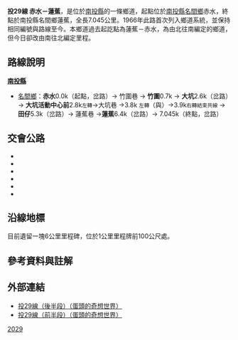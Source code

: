 {{Infobox Taiwan Highway
|type=TH
|county=nt
|route=29
|Name=竹圍巷、大坑巷、蓮蕉巷
|Level=鄉道
|Length=7.045
|Start=[[南投縣|南投縣]][[名間鄉|名間鄉]]赤水
|End=南投縣名間鄉蓮蕉
|Dep=[[南投縣政府|南投縣政府]]
}}
'''投29線 赤水－蓮蕉'''，是位於[[南投縣|南投縣]]的一條鄉道，起點位於[[南投縣|南投縣]][[名間鄉|名間鄉]]赤水，終點於南投縣名間鄉蓮蕉，全長7.045公里。{{r|thb}}1966年此路首次列入鄉道系統{{r|gazette1966}}，並保持相同編號與路線至今。本鄉道過去起訖點為蓮蕉－赤水，為由北往南編定的鄉道，但今日卻改由南往北編定里程。

== 路線說明 ==
;'''[[南投縣|南投縣]]'''
*[[名間鄉|名間鄉]]：'''赤水'''0.0k（起點，{{Jct|country=TWN|TRNT|36}}岔路）→ 竹圍巷 → '''竹圍'''0.7k → '''大坑'''2.6k（{{Jct|country=TWN|TRNT|34}}岔路）→ '''大坑活動中心前'''2.8k<SMALL>左轉</SMALL>→大坑巷 →3.8k <SMALL>左轉</SMALL>（與{{Jct|country=TWN|TRNT|30}}）→3.9k<SMALL>右轉結束共線</SMALL> →'''田仔'''5.3k（{{Jct|country=TWN|TRNT|28}}岔路）→  蓮蕉巷 →'''蓮蕉'''6.4k（{{Jct|country=TWN|TRNT|24}}岔路）→  7.045k（終點，{{Jct|country=TWN|CH|150}}岔路）

== 交會公路 ==
*{{Jct|country=TWN|CH|150}}
*{{Jct|country=TWN|TRNT|24}}
*{{Jct|country=TWN|TRNT|28}}
*{{Jct|country=TWN|TRNT|30}}
*{{Jct|country=TWN|TRNT|34}}
*{{Jct|country=TWN|TRNT|36}}

== 沿線地標 ==
目前遺留一塊6公里里程碑，位於1公里里程牌前100公尺處。

== 參考資料與註解 ==
{{reflist|refs=

<ref name="thb">{{cite web|url=http://spreadsheets.google.com/pub?key=0AnKLEleOqdwVdFU1OW8xYUQxdWlCSzdUbmZfSXVpYUE&hl=zh_TW&single=true&gid=3&output=html|title=南投縣鄉道公路路線表|accessdate=2010-08-24|date=2010-07-19|publisher=公路總局}}{{dead link|date=2018年3月 |bot=InternetArchiveBot |fix-attempted=yes }}</ref>

<ref name="gazette1966">{{cite web|url=http://gaz.ncl.edu.tw/detail.jsp?sysid=E0921514 |title=公告臺灣省縣鄉道及專用公路路線-{里程表}- |accessdate=2010-08-24 |date=1966-08-01 |work=政府公報資訊網 |publisher=臺灣省政府}}</ref>

}}

== 外部連結 ==
*[http://www.wretch.cc/blog/eggheadtony/11955304 投29線（後半段）（蛋頭的奇想世界）] {{Wayback|url=http://www.wretch.cc/blog/eggheadtony/11955304 |date=20131227002507 }}
*[http://www.wretch.cc/blog/eggheadtony/11955311 投29線（前半段）（蛋頭的奇想世界）] {{Wayback|url=http://www.wretch.cc/blog/eggheadtony/11955311 |date=20131227001524 }}

{{南投縣鄉道}}

[[Category:南投縣鄉道|2029]]